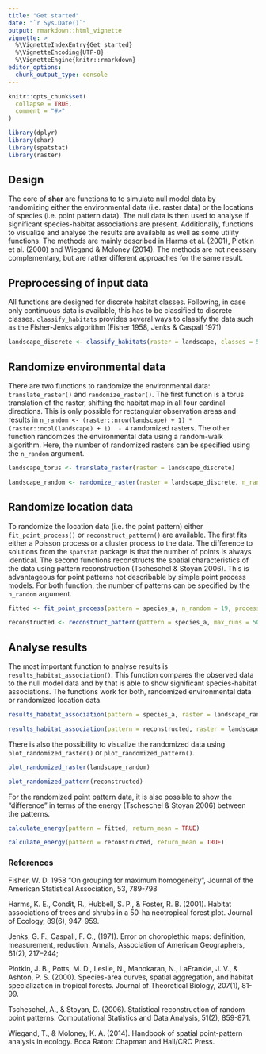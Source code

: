 ```yaml
---
title: "Get started"
date: "`r Sys.Date()`"
output: rmarkdown::html_vignette
vignette: >
  %\VignetteIndexEntry{Get started}
  %\VignetteEncoding{UTF-8}
  %\VignetteEngine{knitr::rmarkdown}
editor_options: 
  chunk_output_type: console
---
```


```r
knitr::opts_chunk$set(
  collapse = TRUE,
  comment = "#>"
)
```

```r
library(dplyr)
library(shar)
library(spatstat)
library(raster)
```

## Design

The core of **shar** are functions to to simulate null model data by randomizing either the environmental data (i.e. raster data) or the locations of species (i.e. point pattern data). The null data is then used to analyse if significant species-habitat associations are present. Additionally, functions to visualize and analyse the results are available as well as some utility functions. The methods are mainly described in Harms et al. (2001), Plotkin et al. (2000) and Wiegand & Moloney (2014). The methods are not neessary complementary, but are rather different approaches for the same result.

## Preprocessing of input data
All functions are designed for discrete habitat classes. Following, in case only continuous data is available, this has to be classified to discrete classes. `classify_habitats` provides several ways to classify the data such as the Fisher-Jenks algorithm (Fisher 1958, Jenks & Caspall 1971)

```r

landscape_discrete <- classify_habitats(raster = landscape, classes = 5)

```

## Randomize environmental data
There are two functions to randomize the environmental data: `translate_raster()` and `randomize_raster()`. The first function is a torus translation of the raster, shifting the habitat map in all four cardinal directions. This is only possible for rectangular observation areas and results in `n_random <- (raster::nrow(landscape) + 1) * (raster::ncol(landscape) + 1)  - 4` randomized rasters. The other function randomizes the environmental data using a random-walk algorithm. Here, the number of randomized rasters can be specified using the `n_random` argument.

```r

landscape_torus <- translate_raster(raster = landscape_discrete)

landscape_random <- randomize_raster(raster = landscape_discrete, n_random = 19)

```

## Randomize location data
To randomize the location data (i.e. the point pattern) either `fit_point_process()` or `reconstruct_pattern()` are available. The first fits either a Poisson process or a cluster process to the data. The difference to solutions from the `spatstat` package is that the number of points is always identical. The second functions reconstructs the spatial characteristics of the data using pattern reconstruction (Tscheschel & Stoyan 2006). This is advantageous for point patterns not describable by simple point process models. For both function, the number of patterns can be specified by the `n_random` argument. 

```r

fitted <- fit_point_process(pattern = species_a, n_random = 19, process = "cluster")

reconstructed <- reconstruct_pattern(pattern = species_a, max_runs = 500, n_random = 19) # takes some time

``` 

## Analyse results 
The most important function to analyse results is `results_habitat_association()`. This function compares the observed data to the null model data and by that is able to show significant species-habitat associations. The functions work for both, randomized environmental data or randomized location data. 

``` r

results_habitat_association(pattern = species_a, raster = landscape_random)

results_habitat_association(pattern = reconstructed, raster = landscape_discrete)

```

There is also the possibility to visualize the randomized data using `plot_randomized_raster()` or `plot_randomized_pattern()`. 

```r

plot_randomized_raster(landscape_random)

plot_randomized_pattern(reconstructed)

```

For the randomized point pattern data, it is also possible to show the "difference" in terms of the energy (Tscheschel & Stoyan 2006) between the patterns.

```r

calculate_energy(pattern = fitted, return_mean = TRUE)

calculate_energy(pattern = reconstructed, return_mean = TRUE)

```

### References 
Fisher, W. D. 1958 "On grouping for maximum homogeneity", Journal of the American Statistical Association, 53, 789-798

Harms, K. E., Condit, R., Hubbell, S. P., & Foster, R. B. (2001). Habitat associations of trees and shrubs in a 50-ha neotropical forest plot. Journal of Ecology, 89(6), 947-959.

Jenks, G. F., Caspall, F. C., (1971). Error on choroplethic maps: definition, measurement, reduction. Annals, Association of American Geographers, 61(2), 217–244;

Plotkin, J. B., Potts, M. D., Leslie, N., Manokaran, N., LaFrankie, J. V., & Ashton, P. S. (2000). Species-area curves, spatial aggregation, and habitat specialization in tropical forests. Journal of Theoretical Biology, 207(1), 81-99.

Tscheschel, A., & Stoyan, D. (2006). Statistical reconstruction of random point patterns. Computational Statistics and Data Analysis, 51(2), 859-871.

Wiegand, T., & Moloney, K. A. (2014). Handbook of spatial point-pattern analysis in ecology. Boca Raton: Chapman and Hall/CRC Press.
